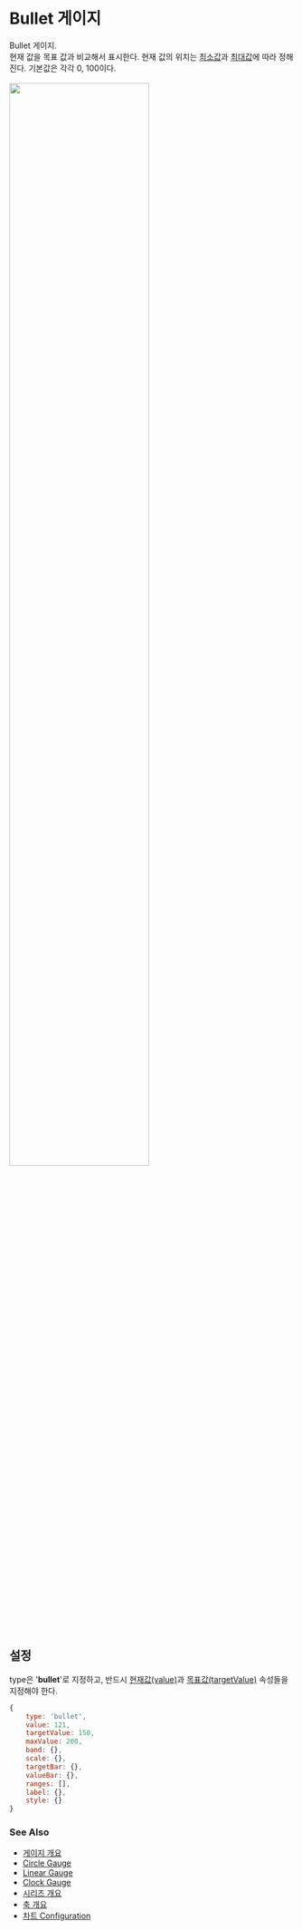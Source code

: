 # Bullet 게이지

Bullet 게이지.<br/>
현재 값을 목표 값과 비교해서 표시한다.
현재 값의 위치는 [최소값](/config/config/gauge/bullet#minvalue)과 [최대값](/config/config/gauge/bullet#maxvalue)에 따라 정해진다. 
기본값은 각각 0, 100이다.<br/>
<FiddleLink label="Try Bullet Gauge" href="https:/jsfiddle.net/gh/get/library/pure/realgrid/realchart-demo/tree/master/guide/gauge/bullet-gauge"/>  
<img src="/images/guide/gauge/bullet-01.png" width="70%" className="border-img"/>

## 설정

type은 '**bullet**'로 지정하고, 
반드시 [현재값(value)](/config/config/gauge/bullet#value)과
[목표값(targetValue)](/config/config/gauge/bullet#targetValue) 속성들을 지정해야 한다.

```js
{
    type: 'bullet',
    value: 121,
    targetValue: 150,
    maxValue: 200,
    band: {},
    scale: {},
    targetBar: {},
    valueBar: {},
    ranges: [],
    label: {},
    style: {}
}
```

### See Also

- [게이지 개요](/guide/gauges)
- [Circle Gauge](/guide/gauges/gauge-circle)
- [Linear Gauge](/guide/gauges/gauge-linear)
- [Clock Gauge](/guide/gauges/gauge-clock)
- [시리즈 개요](/guide/series)
- [축 개요](/guide/axes)
- [차트 Configuration](/config)
